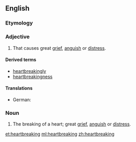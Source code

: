 ==English==

===Etymology===
{{compound|heart|breaking}}

===Adjective===
{{en-adj}}

# That causes great [[grief]], [[anguish]] or [[distress]].

====Derived terms====
* [[heartbreakingly]]
* [[heartbreakingness]]

====Translations====
{{trans-top|That causes great grief, anguish or distress}}
* German: {{t-|de|herzzerreißend}}
{{trans-mid}}
{{trans-bottom}}

===Noun===
{{en-noun}}

# The breaking of a heart; great [[grief]], [[anguish]] or [[distress]].

[[et:heartbreaking]]
[[ml:heartbreaking]]
[[zh:heartbreaking]]